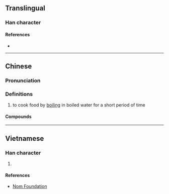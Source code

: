 {{character info/new}}
==Translingual==

===Han character===
{{Han char|rn=85|rad=水|as=02|sn=6|four=80232|canj=OE,XOE|ids=⿱入水}}

====References====
* {{Han ref|kx=0604.091|dkj=17100|hdz=31547.040|uh=6C46|ud=27718|bh=C9F8|bd=51704}}

----

==Chinese==
{{zh-forms}}

===Pronunciation===
{{zh-pron
|m=cuān
|c=cyun1
|mn=
|mn-t=suêng3,suang3
|mc=
|oc=y
|cat=v,n
}}

===Definitions===
{{zh-hanzi}}

# to cook food by [[boil]]ing in boiled water for a short period of time

====Compounds====
{{zh-der|汆湯|汆子|汆丸子湯}}

----

==Vietnamese==

===Han character===
{{vi-readings|rs=水02|hanviet=thoản}}

# {{defn|lang=vi|sort=水02}}

====References====
* [http://nomfoundation.org/common/nom_details.php?codepoint=6c46 Nom Foundation]